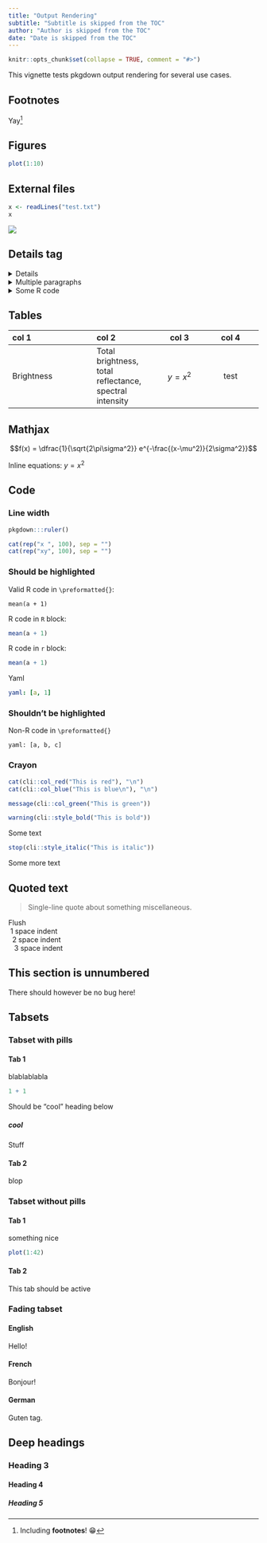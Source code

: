 ```yaml
---
title: "Output Rendering"
subtitle: "Subtitle is skipped from the TOC"
author: "Author is skipped from the TOC"
date: "Date is skipped from the TOC"
---
```


```r
knitr::opts_chunk$set(collapse = TRUE, comment = "#>")
```

This vignette tests pkgdown output rendering for several use cases.

## Footnotes

Yay[^footnote]

[^footnote]: Including **footnotes**! 😁

## Figures

```r
plot(1:10)
```

## External files

```r
x <- readLines("test.txt")
x
```

![](bacon.jpg)

## Details tag

<details>
This should only be shown when required
</details>

<details>
<summary>Multiple paragraphs</summary>
First paragraph

Second paragraph
</details>

<details>
<summary>Some R code</summary>
  
```r
1 + 2
```
</details>

## Tables

| col 1 | col 2 | col 3 | col 4 |
|:---------------|:-----------|:-------:|:---------:|
| Brightness     | Total brightness, total reflectance, spectral intensity | $$y = x^2$$ | test |

## Mathjax

$$f(x) = \dfrac{1}{\sqrt{2\pi\sigma^2}} e^{-\frac{(x-\mu^2)}{2\sigma^2}}$$

Inline equations: $y=x^2$

## Code

### Line width

```r
pkgdown:::ruler()

cat(rep("x ", 100), sep = "")
cat(rep("xy", 100), sep = "")
```

### Should be highlighted

Valid R code in `\preformatted{}`:

```
mean(a + 1)
```

R code in `R` block:

```R
mean(a + 1)
```

R code in `r` block:

```R
mean(a + 1)
```

Yaml

```yaml
yaml: [a, 1]
```

### Shouldn't be highlighted

Non-R code in `\preformatted{}`

```
yaml: [a, b, c]
```

### Crayon

```r
cat(cli::col_red("This is red"), "\n")
cat(cli::col_blue("This is blue\n"), "\n")

message(cli::col_green("This is green"))

warning(cli::style_bold("This is bold"))
```
Some text

```r
stop(cli::style_italic("This is italic"))
```

Some more text

## Quoted text

> Single-line quote about something miscellaneous.

| Flush
|  1 space indent
|   2 space indent
|    3 space indent

## This section is unnumbered {-}

There should however be no bug here!

## Tabsets

### Tabset with pills {.tabset .tabset-pills}

#### Tab 1

blablablabla

```r
1 + 1
```

Should be "cool" heading below

##### cool

Stuff

#### Tab 2

blop

### Tabset without pills {.tabset}

#### Tab 1

something nice

```r
plot(1:42)
```

#### Tab 2 {.active}

This tab should be active

### Fading tabset {.tabset .tabset-fade}

#### English

Hello!

#### French

Bonjour!

#### German

Guten tag.

## Deep headings

### Heading 3

#### Heading 4

##### Heading 5
